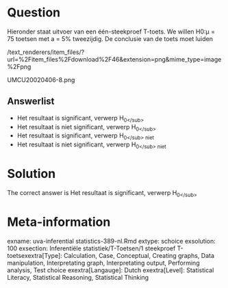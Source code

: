 Question
========

Hieronder staat uitvoer van een één-steekproef T-toets. We willen H0:µ = 75 toetsen met a = 5% tweezijdig. De conclusie van de toets moet luiden 

 /text_renderers/item_files/?url=%2Fitem_files%2Fdownload%2F46&extension=png&mime_type=image%2Fpng 

 UMCU20020406-8.png 

Answerlist
----------
* Het resultaat is significant, verwerp H<sub>0<\/sub>
* Het resultaat is niet significant, verwerp H<sub>0<\/sub>
* Het resultaat is significant, verwerp H<sub>0<\/sub> niet
* Het resultaat is niet significant, verwerp H<sub>0<\/sub> niet

Solution
========

The correct answer is  Het resultaat is significant, verwerp H<sub>0<\/sub> 

Meta-information
================
exname: uva-inferential statistics-389-nl.Rmd 
extype: schoice 
exsolution: 100 
exsection: Inferentiële statistiek/T-Toetsen/1 steekproef T-toetsexextra[Type]: Calculation, Case, Conceptual, Creating graphs, Data manipulation, Interpretating graph, Interpretating output, Performing analysis, Test choice 
exextra[Langauge]: Dutch 
exextra[Level]: Statistical Literacy, Statistical Reasoning, Statistical Thinking 
